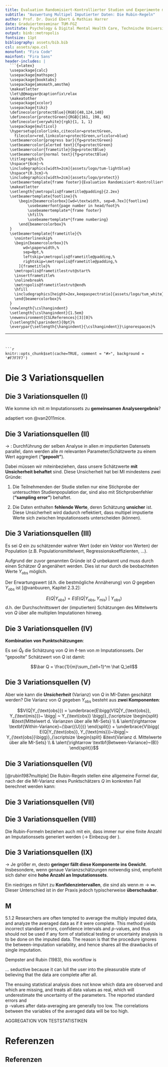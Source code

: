 ```yaml
---
title: Evaluation Randomisiert-Kontrollierter Studien und Experimente mit \textsf{R}
subtitle: "Auswertung Multipel Imputierter Daten: Die Rubin-Regeln"
author: Prof. Dr. David Ebert & Mathias Harrer
date: Graduiertenseminar TUM-FGZ
institute: Psychology & Digital Mental Health Care, Technische Universität München
output: binb::metropolis
fontsize: 11pt
bibliography: assets/bib.bib
csl: assets/apa.csl
monofont: "Fira Code"
mainfont: "Fira Sans"
header-includes: |
  ```{=latex}
  \usepackage{calc}
  \usepackage{mathspec}
  \usepackage{booktabs}
  \usepackage{amsmath,amsthm}
  \makeatletter
  \let\@@magyar@captionfix\relax
  \makeatother
  \usepackage{xcolor}
  \usepackage{tikz}
  \definecolor{protectBlue}{RGB}{48,124,148}
  \definecolor{protectGreen}{RGB}{161, 198, 66}
  \definecolor{verywhite}{rgb}{1, 1, 1}
  \usepackage{multicol}
  \hypersetup{colorlinks,citecolor=protectGreen,
    filecolor=red,linkcolor=protectGreen,urlcolor=blue}
  \setbeamercolor{progress bar}{fg=protectGreen}
  \setbeamercolor{alerted text}{fg=protectGreen}
  \setbeamercolor{frametitle}{bg=protectBlue}
  \setbeamercolor{normal text}{fg=protectBlue}
  \titlegraphic{%
  \hspace*{6cm}~%
  \includegraphics[width=2cm]{assets/logo/tum-lightblue}
  \hspace*{0.3cm}~%
  \includegraphics[width=2cm]{assets/logo/protect}}
  \setbeamertemplate{frame footer}{Evaluation Randomisiert-Kontrollierter Studien und Experimente mit \textsf{R}}%         <- !!SET FOOTER TITLE!!
  \makeatletter
  \setlength{\metropolis@frametitle@padding}{2.2ex}
  \setbeamertemplate{footline}{%
      \begin{beamercolorbox}[wd=\textwidth, sep=0.7ex]{footline}
          \usebeamerfont{page number in head/foot}%
          \usebeamertemplate*{frame footer}
          \hfill%
          \usebeamertemplate*{frame numbering}
      \end{beamercolorbox}%
  }
  \setbeamertemplate{frametitle}{%
    \nointerlineskip%
    \begin{beamercolorbox}[%
        wd=\paperwidth,%
        sep=0pt,%
        leftskip=\metropolis@frametitle@padding,%
        rightskip=\metropolis@frametitle@padding,%
      ]{frametitle}%
    \metropolis@frametitlestrut@start%
    \insertframetitle%
    \nolinebreak%
    \metropolis@frametitlestrut@end%
    \hfill
    \includegraphics[height=2ex,keepaspectratio]{assets/logo/tum_white}
    \end{beamercolorbox}%
  }
  \newlength{\cslhangindent}
  \setlength{\cslhangindent}{1.5em}
  \newenvironment{CSLReferences}[3][0]%
  {\setlength{\parindent}{0pt}%
  \everypar{\setlength{\hangindent}{\cslhangindent}}\ignorespaces}%
  ```
---
```


```r
knitr::opts_chunk$set(cache=TRUE, comment = "#>", background = '#F7F7F7')
```


# Die 3 Variationsquellen

## Die 3 Variationsquellen (I)

Wie komme ich mit $m$ Imputationssets zu **\underline{einem} gemeinsamen Analyseergebnis**?

\includegraphics[width=1\textwidth]{assets/mi2.png}

\scriptsize adaptiert von @van2011mice. \par \normalsize


## Die 3 Variationsquellen (II)

\small

$\rightarrow$ **\alert{Lösung}**: Durchführung der selben Analyse in allen $m$ imputierten Datensets
parallel, dann werden alle $m$ relevanten Parameter/Schätzwerte zu einem Wert aggregiert (**"gepoolt"**).

Dabei müssen wir miteinbeziehen, dass unsere Schätzwerte **mit Unsicherheit behaftet** sind. Diese Unsicherheit hat bei MI mindestens zwei Gründe:

1. Die Teilnehmenden der Studie stellen nur eine Stichprobe der untersuchten Studienpopulation dar, sind also mit Stichprobenfehler (**"sampling error"**) behaftet.

2. Die Daten enthalten **fehlende Werte**, deren Schätzung **unsicher** ist. Diese Unsicherheit wird dadurch reflektiert, dass multipel imputierte Werte sich zwischen Imputationssets unterscheiden (können).

\par \normalsize


## Die 3 Variationsquellen (III)

\small

Es sei $Q$ ein zu schätzender wahrer Wert (oder ein Vektor von Werten) der Population (z.B. Populationsmittelwert, Regressionskoeffizienten, ...). 

Aufgrund der zuvor genannten Gründe ist $Q$ unbekannt und muss durch einen Schätzer $\hat{Q}$ angenähert werden. Dies ist nur durch die beobachteten Werte $Y_{\text{obs}}$ möglich.

Der Erwartungswert (d.h. die bestmögliche Annäherung) von $Q$ gegeben $Y_{\text{obs}}$ ist [@vanbuuren, Kapitel 2.3.2]:

$$E(Q|Y_{\text{obs}})=E\bigg(E(Q|Y_{\text{obs}}, Y_{\text{mis}})~\bigg|~Y_{\text{obs}}\bigg)$$
d.h. der Durchschnittswert der (imputierten) Schätzungen des Mittelwerts von $Q$ über alle multiplen Imputationen hinweg.

\par \normalsize

## Die 3 Variationsquellen (IV)

**Kombination von Punktschätzungen**:


\small

Es sei $\hat{Q}_{\ell}$ die Schätzung von $Q$ im $\ell$-ten von $m$ Imputationssets. Der "gepoolte" Schätzwert von $Q$ ist damit:


$$\bar Q = \frac{1}{m}\sum_{\ell=1}^m \hat Q_\ell$$

\metroset{block=fill} 

\begin{exampleblock}{Aggregation von Punktschätzungen bei MI}
  Um Punktschätzungen (z.B. Parameter der Wahrscheinlichkeitsverteilung wie Mittelwert \& Standardabweichung; Regressionsgewichte, Korrelationen, etc.) zu poolen, wird in \textbf{jedem Imputationsset} der Wert des Punktschätzers \textbf{berechnet}, und daraufhin der \textbf{Mittelwert über alle Imputationsets} gebildet.
\end{exampleblock}

\par \normalsize


## Die 3 Variationsquellen (V)

\small

Aber wie kann die **_Unsicherheit_** (Varianz) von $Q$ in MI-Daten geschätzt werden? Die Varianz von $Q$ gegeben $Y_{\text{obs}}$ besteht aus **zwei Komponenten**:

$$V(Q|Y_{\text{obs}}) = \underbrace{E\bigg(V(Q|Y_{\text{obs}}, Y_{\text{mis}})~ \bigg| ~ Y_{\text{obs}} \bigg)}_{\scriptsize \begin{split} &\text{Mittelwert d. Varianzen über alle MI-Sets} \\ & \alert{\rightarrow \textbf{Within-Variance}~(\bar{{U}})} \end{split}} + \underbrace{V\bigg( E(Q|Y_{\text{obs}}, Y_{\text{mis}})~\bigg|~ Y_{\text{obs}}\bigg)}_{\scriptsize \begin{split} &\text{Varianz d. Mittelwerte über alle MI-Sets} \\ & \alert{\rightarrow \textbf{Between-Variance}~(B)} \end{split}}$$
\metroset{block=fill} 

\begin{exampleblock}{Bestimmung der gepoolten Varianz von Parametern bei MI}
  Um die Varianz eines Parameters $Q$ zu bestimmen (z.B. für Konfidenzintervalle), muss bei MI sowohl die (gemittelte) Varianz durch den Stichprobenfehler $\bar{U}$, als auch die Imputationsunsicherheit $B$ mit berücksichtigt werden. Die Berechnung der gepoolten Varianz erfolgt durch die sog. \textbf{"Rubin-Regeln"} (s. n. Folie). 
\end{exampleblock}

\par \normalsize


## Die 3 Variationsquellen (VI)

**\alert{"Rubin's Rules" - Die Kombinationsregeln nach Rubin}** \scriptsize [@rubin1987multiple] \par \normalsize

\small Die Rubin-Regeln stellen eine allgemeine Formel dar, nach der die MI-Varianz eines 
Punktschätzers $Q$ im konkreten Fall berechnet werden kann: \par \normalsize

\begin{align*}
\openup 3\jot
\begin{split}
\hat{V} & = \overbrace{ \left(\frac{1}{m}\sum^{m}_{\ell=1}\bar{U}_\ell\right)}^{\bar{U}} + \left(1+\frac{1}{m}\right) \overbrace{ \left(\frac{1}{m-1}\sum_{\ell=1}^m (\hat Q_\ell-\bar Q)(\hat Q_\ell-\bar Q)'\right)}^{B} \\
& = \bar{U} + \left(1+\frac{1}{m}\right)B \\
& \Rightarrow \bar{U} + B ~~~~~\text{as}~~~~~m \rightarrow \infty
\end{split}
\end{align*}

## Die 3 Variationsquellen (VII)

\begin{center}

\textbf{...aber warum \emph{drei} Variationsquellen?}

\includegraphics[width=0.7\textwidth]{assets/third-kind.png}

\end{center}

## Die 3 Variationsquellen (VIII)

Die Rubin-Formeln beziehen auch mit ein, dass immer nur eine finite Anzahl an Imputationssets generiert werden ($\rightarrow$ Einbezug der **\alert{Simulationsvarianz}**).

\begin{align*}
\openup 3\jot
\begin{split}
\hat{V} & = \overbrace{ \left(\frac{1}{m}\sum^{m}_{\ell=1}\bar{U}_\ell\right)}^{\bar{U}} + \alert{\left(1+\frac{1}{m}\right) }\overbrace{ \left(\frac{1}{m-1}\sum_{\ell=1}^m (\hat Q_\ell-\bar Q)(\hat Q_\ell-\bar Q)'\right)}^{B} \\
& = \bar{U} + \alert{\left(1+\frac{1}{m}\right)}B \\
& \Rightarrow \bar{U} + B ~~~~~\text{as}~~~~~m \rightarrow \infty
\end{split}
\end{align*}



## Die 3 Variationsquellen (IX) {.t}

$\rightarrow$ Je größer $m$, desto **geringer fällt diese Komponente ins Gewicht**. Insbesondere, wenn \underline{besonders} genaue Varianzschätzungen notwendig sind, empfiehlt sich daher eine **hohe Anzahl an Imputationssets**. \linebreak


Ein niedriges $m$ führt zu **Konfidenzintervallen**, die **\alert{etwas breiter}** sind als wenn $m \rightarrow \infty$. Dieser Unterschied ist in der Praxis jedoch typischerweise **überschaubar**.

## M

5.1.2
Researchers are often tempted to average the multiply imputed data, and analyze the averaged data as if it were complete. This method yields incorrect standard errors, confidence intervals and $p$-values, and thus should not be used if any form of statistical testing or uncertainty analysis is to be done on the imputed data. The reason is that the procedure ignores the between-imputation variability, and hence shares all the drawbacks of single imputation.


Dempster and Rubin (1983), this workflow is

… seductive because it can lull the user into the pleasurable state of believing that the data are complete after all.

The ensuing statistical analysis does not know which data are observed and which are missing, and treats all data values as real, which will underestimate the uncertainty of the parameters. The reported standard errors and  
p
 -values after data-averaging are generally too low. The correlations between the variables of the averaged data will be too high.


AGGREGATION VON TESTSTATISTIKEN

# Referenzen

## Referenzen {.allowframebreaks}

\scriptsize





